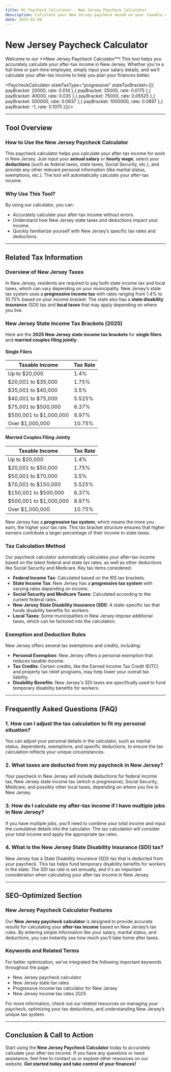 ```yaml
---
title: NJ Paycheck Calculator - New Jersey Paycheck Calculator
description: Calculate your New Jersey paycheck based on your taxable earnings and deductions.
date: 2025-02-09
---
```



<h1 className="text-2xl md:text-3xl font-bold text-gray-800 mb- mt-3 text-center">New Jersey Paycheck Calculator</h1>

<div className="mb-3 prose prose-blue max-w-none bg-gray-100 px-4 py-2 rounded-lg">
    <p className="text-gray-600">
      Welcome to our **New Jersey Paycheck Calculator**! This tool helps you accurately calculate your after-tax income in New Jersey. Whether you're a full-time or part-time employee, simply input your salary details, and we’ll calculate your after-tax income to help you plan your finances better.
    </p>
</div>

<PaycheckCalculator stateTaxType="progressive" stateTaxBracket={[{ payBracket: 20000, rate: 0.014 },{ payBracket: 35000, rate: 0.0175 },{ payBracket: 40000, rate: 0.035 },{ payBracket: 75000, rate: 0.05525 },{ payBracket: 500000, rate: 0.0637 },{ payBracket: 1000000, rate: 0.0897 },{ payBracket: -1, rate: 0.1075 }]}/>

---

## Tool Overview

### **How to Use the New Jersey Paycheck Calculator**

This paycheck calculator helps you calculate your after-tax income for work in New Jersey. Just input your **annual salary** or **hourly wage**, select your **deductions** (such as federal taxes, state taxes, Social Security, etc.), and provide any other relevant personal information (like marital status, exemptions, etc.). The tool will automatically calculate your after-tax income.

### **Why Use This Tool?**

By using our calculator, you can:
- Accurately calculate your after-tax income without errors.
- Understand how New Jersey state taxes and deductions impact your income.
- Quickly familiarize yourself with New Jersey’s specific tax rates and deductions.

---

## Related Tax Information

### **Overview of New Jersey Taxes**

In New Jersey, residents are required to pay both state income tax and local taxes, which can vary depending on your municipality. New Jersey’s state tax system uses a **progressive income tax** with rates ranging from 1.4% to 10.75% based on your income bracket. The state also has a **state disability insurance** (SDI) tax and **local taxes** that may apply depending on where you live.

### **New Jersey State Income Tax Brackets (2025)**

Here are the **2025 New Jersey state income tax brackets** for **single filers** and **married couples filing jointly**:

#### **Single Filers**

| Taxable Income         | Tax Rate     |
|------------------------|--------------|
| Up to $20,000          | 1.4%         |
| $20,001 to $35,000     | 1.75%        |
| $35,001 to $40,000     | 3.5%         |
| $40,001 to $75,000     | 5.525%       |
| $75,001 to $500,000    | 6.37%        |
| $500,001 to $1,000,000 | 8.97%        |
| Over $1,000,000        | 10.75%       |

#### **Married Couples Filing Jointly**

| Taxable Income         | Tax Rate     |
|------------------------|--------------|
| Up to $20,000          | 1.4%         |
| $20,001 to $50,000     | 1.75%        |
| $50,001 to $70,000     | 3.5%         |
| $70,001 to $150,000    | 5.525%       |
| $150,001 to $500,000   | 6.37%        |
| $500,001 to $1,000,000 | 8.97%        |
| Over $1,000,000        | 10.75%       |

New Jersey has a **progressive tax system**, which means the more you earn, the higher your tax rate. This tax bracket structure ensures that higher earners contribute a larger percentage of their income to state taxes.

### **Tax Calculation Method**

Our paycheck calculator automatically calculates your after-tax income based on the latest federal and state tax rates, as well as other deductions like Social Security and Medicare. Key tax items considered:
- **Federal Income Tax**: Calculated based on the IRS tax brackets.
- **State Income Tax**: New Jersey has a **progressive tax system** with varying rates depending on income.
- **Social Security and Medicare Taxes**: Calculated according to the current federal rates.
- **New Jersey State Disability Insurance (SDI)**: A state-specific tax that funds disability benefits for workers.
- **Local Taxes**: Some municipalities in New Jersey impose additional taxes, which can be factored into the calculation.

### **Exemption and Deduction Rules**

New Jersey offers several tax exemptions and credits, including:
- **Personal Exemption**: New Jersey offers a personal exemption that reduces taxable income.
- **Tax Credits**: Certain credits, like the Earned Income Tax Credit (EITC) and property tax relief programs, may help lower your overall tax liability.
- **Disability Benefits**: New Jersey's SDI taxes are specifically used to fund temporary disability benefits for workers.

---

## Frequently Asked Questions (FAQ)

### **1. How can I adjust the tax calculation to fit my personal situation?**

You can adjust your personal details in the calculator, such as marital status, dependents, exemptions, and specific deductions, to ensure the tax calculation reflects your unique circumstances.

### **2. What taxes are deducted from my paycheck in New Jersey?**

Your paycheck in New Jersey will include deductions for federal income tax, New Jersey state income tax (which is progressive), Social Security, Medicare, and possibly other local taxes, depending on where you live in New Jersey.

### **3. How do I calculate my after-tax income if I have multiple jobs in New Jersey?**

If you have multiple jobs, you’ll need to combine your total income and input the cumulative details into the calculator. The tax calculation will consider your total income and apply the appropriate tax rates.

### **4. What is the New Jersey State Disability Insurance (SDI) tax?**

New Jersey has a State Disability Insurance (SDI) tax that is deducted from your paycheck. This tax helps fund temporary disability benefits for workers in the state. The SDI tax rate is set annually, and it's an important consideration when calculating your after-tax income in New Jersey.

---

## SEO-Optimized Section

### **New Jersey Paycheck Calculator Features**

Our **New Jersey paycheck calculator** is designed to provide accurate results for calculating your **after-tax income** based on New Jersey’s tax rules. By entering simple information like your salary, marital status, and deductions, you can instantly see how much you’ll take home after taxes.

### **Keywords and Related Terms**

For better optimization, we’ve integrated the following important keywords throughout the page:
- New Jersey paycheck calculator
- New Jersey state tax rates
- Progressive income tax calculator for New Jersey
- New Jersey income tax rates 2025

For more information, check out our related resources on managing your paycheck, optimizing your tax deductions, and understanding New Jersey’s unique tax system.

---

## Conclusion & Call to Action

Start using the **New Jersey Paycheck Calculator** today to accurately calculate your after-tax income. If you have any questions or need assistance, feel free to contact us or explore other resources on our website. **Get started today and take control of your finances!**